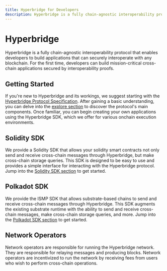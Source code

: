 ```yaml
---
title: Hyperbridge for Developers
description: Hyperbridge is a fully chain-agnostic interoperability protocol that enables developers to build applications that can securely interoperate with any blockchain. For the first time, developers can build mission-critical cross-chain applications secured by interoperability proofs.
---
```


# Hyperbridge

Hyperbridge is a fully chain-agnostic interoperability protocol that enables developers to build applications that can securely interoperate with any blockchain. For the first time, developers can build mission-critical cross-chain applications secured by interoperability proofs.

## Getting Started

If you're new to Hyperbridge and its workings, we suggest starting with the [Hyperbridge Protocol Specification](/protocol). After gaining a basic understanding, you can delve into the [explore section](/developers/explore/) to discover the protocol's main components. Once familiar, you can begin creating your own applications using the Hyperbridge SDK, which we offer for various onchain execution environments.


## Solidity SDK

We provide a Solidity SDK that allows your solidity smart contracts not only send and receive cross-chain messages through Hyperbridge, but make cross-chain storage queries. This SDK is designed to be easy to use and provides a simple interface for interacting with the Hyperbridge protocol. Jump into the [Solidity SDK section](/developers/evm/getting-started) to get started.

## Polkadot SDK

We provide the ISMP SDK that allows substrate-based chains to send and receive cross-chain messages through Hyperbridge. This SDK augments the existing substrate runtime with the ability to send and receive cross-chain messages, make cross-chain storage queries, and more. Jump into the [Polkadot SDK section](/developers/evm/getting-started) to get started.

## Network Operators

Network operators are responsible for running the Hyperbridge network. They are responsible for relaying messages and producing blocks. Network operators are incentivized to run the network by receiving fees from users who wish to perform cross-chain operations.
